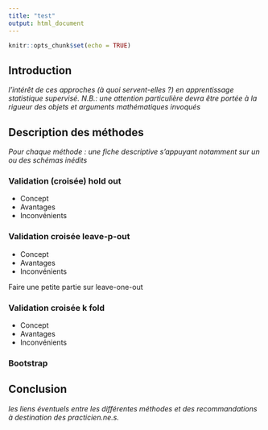 ```yaml
---
title: "test"
output: html_document
---
```


```r
knitr::opts_chunk$set(echo = TRUE)
```

## Introduction 

*l'intérêt de ces approches (à quoi servent-elles ?) en apprentissage statistique supervisé. N.B.: une attention particulière devra être portée à la rigueur des objets et arguments mathématiques invoqués*

## Description des méthodes 

*Pour chaque méthode : une fiche descriptive s'appuyant notamment sur un ou des schémas inédits* 

### Validation (croisée) hold out

- Concept
- Avantages
- Inconvénients

### Validation croisée leave-p-out

- Concept
- Avantages
- Inconvénients

Faire une petite partie sur leave-one-out

### Validation croisée k fold

- Concept
- Avantages
- Inconvénients

### Bootstrap

## Conclusion
*les liens éventuels entre les différentes méthodes et des recommandations à destination des practicien.ne.s.*